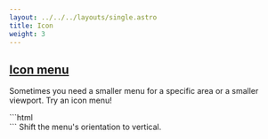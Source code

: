 ```yaml
---
layout: ../../../layouts/single.astro
title: Icon
weight: 3
---
```


## [Icon menu](#icon-menu)

Sometimes you need a smaller menu for a specific area or a smaller viewport. Try an icon menu!

<Codedemo>
<div class="icon-menu">
  <div class="icon-menu__item">
    <a class="icon-menu__action"><i class="pi-edit"></i></a>
  </div>
  <div class="icon-menu__item">
    <a class="icon-menu__action"><i class="pi-clock"></i></a>
  </div>
  <div class="icon-menu__item">
    <a class="icon-menu__action"><i class="pi-trash"></i></a>
  </div>
</div>
</Codedemo>

<Codemarkup>
```html
<div class="icon-menu">
  <div class="icon-menu__item">
    <a href="" class="icon-menu__action">
      <i class="pi-edit"></i>
    </a>
  </div>
  <div class="icon-menu__item">
    <a href="" class="icon-menu__action">
      <i class="pi-clock"></i>
    </a>
  </div>
  <div class="icon-menu__item">
    <a href="" class="icon-menu__action">
      <i class="pi-trash"></i>
    </a>
  </div>
</div>
```
</Codemarkup>

<Modifiers>
<Modifiersrow 
  modifier="icon-menu--vertical">
  Shift the menu's orientation to vertical.
</Modifiersrow>
</Modifiers>
